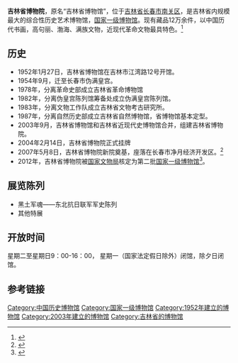 {{Infobox Museum
 |name        = 吉林省博物院<br/><font size="-1">Jilin Province Museum</font>
 |logo       =Jilin_Provincial_Museum.png
 |image       = Jilin Provincal Museum New Building 2017.jpg
 |imagesize   = 250px
 |caption       = 吉林省博物院新院
 |map_type    = 
 |coordinates  =
 |established = 2004年2月14日
 |location    = 
 |type        = 综合性博物馆
 |visitors    = 
 |director    = 
 |curator     = 李刚
 |website     = [http://www.jlmuseum.org/ 吉林省博物院官网]
}}
'''吉林省博物院'''，原名“吉林省博物馆”，位于[[吉林省|吉林省]][[长春市|长春市]][[南关区|南关区]]，是吉林省内规模最大的综合性历史艺术博物馆，[[国家一级博物馆|国家一级博物馆]]。现有藏品12万余件，以中国历代书画，高句丽、渤海、满族文物，近现代革命文物最具特色。<ref name="省博简介">{{cite web| url=http://www.jlmuseum.org/single.asp?gid=1| title=省博简介| publisher=吉林省博物院| accessdate=2014-09-14| language=zh-hans| deadurl=yes| archiveurl=https://web.archive.org/web/20140326222856/http://www.jlmuseum.org/single.asp?gid=1| archivedate=2014-03-26}}</ref>

== 历史 ==
* 1952年1月27日，吉林省博物馆在吉林市江湾路12号开馆。
* 1954年9月，迁至长春市伪满皇宫。
* 1978年，分离革命史部成立吉林省革命博物馆
* 1982年，分离伪皇宫陈列馆筹备处成立伪满皇宫陈列馆。
* 1983年，分离文物工作队成立吉林省文物考古研究所。
* 1987年，分离自然历史部成立吉林省自然博物馆，省博物馆基本定型。
* 2003年9月，吉林省博物馆和吉林省近现代史博物馆合并，组建吉林省博物院。
* 2004年2月14日，吉林省博物院正式挂牌
* 2007年5月8日，吉林省博物院新院奠基，座落在长春市净月经济开发区。<ref name="历史沿革">{{cite web| url=http://www.jlmuseum.org/single.asp?gid=2| title=历史沿革| publisher=吉林省博物院| accessdate=2014-09-14| language=zh-hans| deadurl=yes| archiveurl=https://web.archive.org/web/20140326213755/http://www.jlmuseum.org/single.asp?gid=2| archivedate=2014-03-26}}</ref>
* 2012年，吉林省博物院被[[国家文物局|国家文物局]]核定为第二批[[国家一级博物馆|国家一级博物馆]]<ref>{{Cite web |url = http://www.gov.cn/zwgk/2012-12/07/content_2285163.htm |title = 关于发布第二批国家一级博物馆名单的通知（文物博函〔2012〕2237号） |author =  |date = 2012-12-07 |publisher = 中国政府网 |language =  |accessdate =  |quote =  |archive-date = 2016-12-20 |archive-url = https://web.archive.org/web/20161220083054/http://www.gov.cn/zwgk/2012-12/07/content_2285163.htm |dead-url = no }}</ref>。

== 展览陈列 ==
* 黑土军魂——东北抗日联军军史陈列
* 其他特展

== 开放时间 ==
星期二至星期日9：00-16：00，
星期一（国家法定假日除外）闭馆，除夕日闭馆。
	
== 参考链接 ==
<references/>
{{Commons category|Jilin Provincial Museum}}
{{中国国家一级博物馆}}
[[Category:中国历史博物馆|Category:中国历史博物馆]]
[[Category:国家一级博物馆|Category:国家一级博物馆]]
[[Category:1952年建立的博物馆|Category:1952年建立的博物馆]]
[[Category:2003年建立的博物馆|Category:2003年建立的博物馆]]
[[Category:吉林省的博物馆|Category:吉林省的博物馆]]